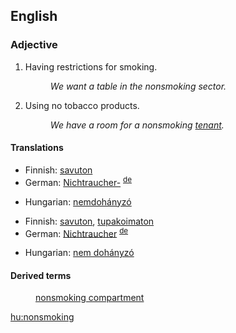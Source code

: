 ==English==

===Adjective===
{{en-adj|-}}

# Having restrictions for smoking.
#: ''We want a table in the nonsmoking sector.''
# Using no tobacco products.
#: ''We have a room for a nonsmoking [[tenant]].''

====Translations====
{{trans-top|having restrictions for smoking}}
* Finnish: [[savuton]]
* German: [[Nichtraucher-]] <sup>[[:de:Nichtraucher-|de]]</sup>
{{trans-mid}}
* Hungarian: [[nemdohányzó]]
{{trans-bottom}}

{{trans-top|not using tobacco}}
* Finnish: [[savuton]], [[tupakoimaton]]
* German: [[Nichtraucher]] <sup>[[:de:Nichtraucher|de]]</sup>
{{trans-mid}}
* Hungarian: [[nem dohányzó]]
{{trans-bottom}}

====Derived terms====
: [[nonsmoking compartment]]

[[hu:nonsmoking]]